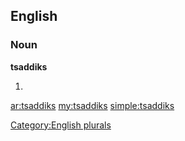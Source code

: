 ==English==

===Noun===
'''tsaddiks'''

# {{plural of|[[tsaddik]]}}

[[Category:English plurals]]

[[ar:tsaddiks]]
[[my:tsaddiks]]
[[simple:tsaddiks]]